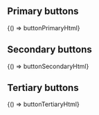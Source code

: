 
<Meta title="Components/Buttons" />

## Primary buttons


<Preview>
  <Story
    name="Primary"
    parameters={{ docs: { source: { code: buttonPrimaryHtml } } }}
  >
    {() => buttonPrimaryHtml}
  </Story>
</Preview>

## Secondary buttons

<Preview>
  <Story
    name="Secondary"
    parameters={{ docs: { source: { code: buttonSecondaryHtml } } }}
  >
    {() => buttonSecondaryHtml}
  </Story>
</Preview>

## Tertiary buttons

<Preview>
  <Story
    name="Tertiary"
    parameters={{ docs: { source: { code: buttonTertiaryHtml } } }}
  >
    {() => buttonTertiaryHtml}
  </Story>
</Preview>
